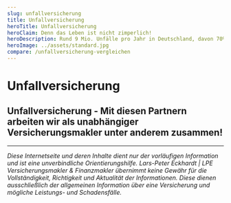 ```yaml
---
slug: unfallversicherung
title: Unfallversicherung
heroTitle: Unfallversicherung
heroClaim: Denn das Leben ist nicht zimperlich!
heroDescription: Rund 9 Mio. Unfälle pro Jahr in Deutschland, davon 70% in der Freizeit und 30% im Beruf. Schützen Sie sich vor den finanziellen Folgen!
heroImage: ../assets/standard.jpg
compare: /unfallversicherung-vergleichen
---
```


<ProvenExpert />

# Unfallversicherung












<ContactAndCompareBox />
<ProvenExpert />

## Unfallversicherung - Mit diesen Partnern arbeiten wir als unabhängiger Versicherungsmakler unter anderem zusammen!
<InsurancesBox title='Sachversicherungsgesellschaften'/>

---

_Diese Internetseite und deren Inhalte dient nur der vorläufigen Information und ist eine unverbindliche Orientierungshilfe. Lars-Peter Eckhardt | LPE Versicherungsmakler & Finanzmakler übernimmt keine Gewähr für die Vollständigkeit,
Richtigkeit und Aktualität der Informationen. Diese dienen ausschließlich der allgemeinen Information über eine Versicherung und mögliche Leistungs- und Schadensfälle._